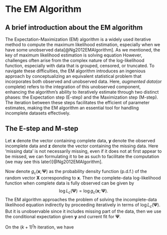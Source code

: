 # The EM Algorithm {#sec-EM}

## A brief introduction about the EM algorithm

The Expectation-Maximization (EM) algorithm is a widely used iterative method to compute the maximum likelihood estimation, especially when we have some unobserved data[@Ng2012EMAlgorithm]. As we mentioned, the key of maximum likelihood estimation is solving equation
\begin{equation}
\frac{\partial}{\partial \beta}l=0.
\end{equation}
However, challenges often arise from the complex nature of the log-likelihood function, especially with data that is grouped, censored, or truncated. To navigate these difficulties, the EM algorithm introduces an ingenious approach by conceptualizing an equivalent statistical problem that incorporates both observed and unobserved data. Here, _augmented data_(or complete) refers to the integration of this unobserved component, enhancing the algorithm's ability to iteratively estimate through two distinct phases: the Expectation step (E-step) and the Maximization step (M-step). The iteration between these steps facilitates the efficient of parameter estimates, making the EM algorithm an essential tool for handling incomplete datasets effectively.

## The E-step and M-step

Let $\boldsymbol{x}$ denote the vector containing complete data, $\boldsymbol{y}$ denote the observed incomplete data and $\boldsymbol{z}$ denote the vector containing the missing data. Here 'missing data' is not necessarily missing, even if it does not at first appear to be missed, we can formulating it to be as such to facilitate the computation (we may see this later)[@Ng2012EMAlgorithm].

Now denote $g_c(\boldsymbol{x};\boldsymbol{\Psi})$ as the probability density function (p.d.f.) of the random vector $\boldsymbol{X}$ corresponding to $\boldsymbol{x}$. Then the complete-data log-likelihood function when complete data is fully observed can be given by 
$$\log L_c(\boldsymbol{\Psi})=\log g_c(\boldsymbol{x};\boldsymbol{\Psi}).$$
The EM algorithm approaches the problem of solving the incomplete-data likelihood equation indirectly by proceeding iteratively in terms of $\log L_c(\boldsymbol{\Psi})$. But it is unobservable since it includes missing part of the data, then we use the conditional expectation given $\boldsymbol{y}$ and current fit for $\boldsymbol{\Psi}$.

On the $(k+1)^th$ iteration, we have
\begin{align*}
&\text{E-step: Compute } Q(\boldsymbol{\Psi};\boldsymbol{\Psi}^{(k)}):=\mathbb{E}[\log L_c(\boldsymbol{\Psi})|y]\\
&\text{M-step: Update }\boldsymbol{\Psi}^{(k+1)} \text{ as }\boldsymbol{{\Psi}}^{(k+1)}:=\text{arg}\max_\boldsymbol{\Psi} Q(\boldsymbol{\Psi};\boldsymbol{\Psi}^{(k)}).
\end{align*}

